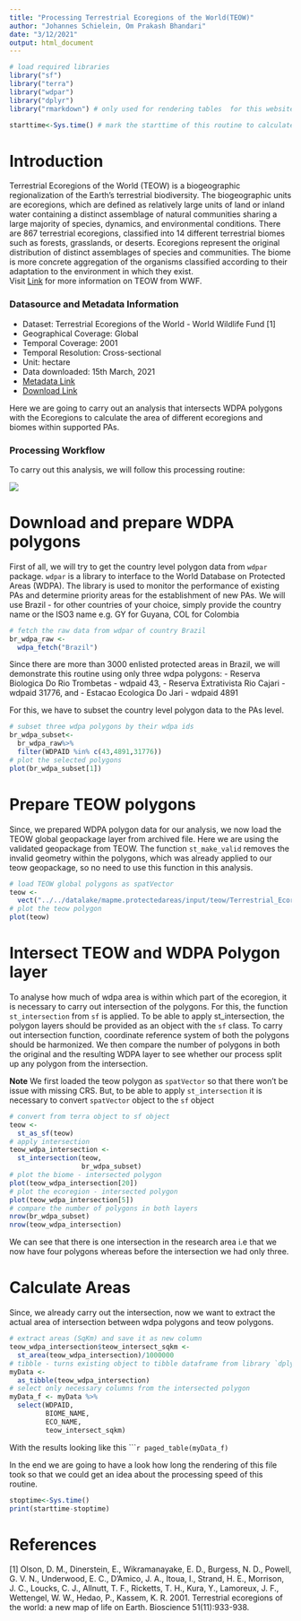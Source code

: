 ```yaml
---
title: "Processing Terrestrial Ecoregions of the World(TEOW)"
author: "Johannes Schielein, Om Prakash Bhandari"
date: "3/12/2021"
output: html_document
---
```


```r

# load required libraries
library("sf")
library("terra")
library("wdpar")
library("dplyr")
library("rmarkdown") # only used for rendering tables  for this website

starttime<-Sys.time() # mark the starttime of this routine to calculate processing time at the end
```


# Introduction

Terrestrial Ecoregions of the World (TEOW) is a biogeographic regionalization of the Earth's terrestrial biodiversity. The biogeographic units are ecoregions, which are defined as relatively large units of land or inland water containing a distinct assemblage of natural communities sharing a large majority of species, dynamics, and environmental conditions. There are 867 terrestrial ecoregions, classified into 14 different terrestrial biomes such as forests, grasslands, or deserts. Ecoregions represent the original distribution of distinct assemblages of species and communities. The biome is more concrete aggregation of the organisms classified according to their adaptation to the environment in which they exist. <br/>
Visit [Link]("https://www.worldwildlife.org/publications/terrestrial-ecoregions-of-the-world") for more information on TEOW from WWF.

### Datasource and Metadata Information

- Dataset: Terrestrial Ecoregions of the World - World Wildlife Fund [1]
- Geographical Coverage: Global
- Temporal Coverage: 2001
- Temporal Resolution: Cross-sectional
- Unit: hectare
- Data downloaded: 15th March, 2021
- [Metadata Link]("https://globil-panda.opendata.arcgis.com/datasets/panda::terrestrial-ecoregions-world/about")
- [Download Link]("https://globil-panda.opendata.arcgis.com/datasets/terrestrial-ecoregions-world")


Here we are going to carry out an analysis that intersects  WDPA polygons with the Ecoregions to calculate the area of different ecoregions and biomes within supported PAs. 

### Processing Workflow

To carry out this analysis, we will follow this processing routine:

![](assets/workflows/teow_intersection_routine.png)

# Download and prepare WDPA polygons 

First of all, we will try to get the country level polygon data from `wdpar` package. `wdpar` is a library to interface to the World Database on Protected Areas (WDPA). The library is used to monitor the performance of existing PAs and determine priority areas for the establishment of new PAs. We will use Brazil - for other countries of your choice, simply provide the country name or the ISO3 name e.g. GY for Guyana, COL for Colombia

```r

# fetch the raw data from wdpar of country Brazil
br_wdpa_raw <- 
  wdpa_fetch("Brazil")
```

Since there are more than 3000 enlisted protected areas in Brazil, we will demonstrate this routine using only three wdpa polygons:
  - Reserva Biologica Do Rio Trombetas - wdpaid 43,
	- Reserva Extrativista Rio Cajari - wdpaid 31776, and
	- Estacao Ecologica Do Jari - wdpaid 4891

For this, we have to subset the country level polygon data to the PAs level.

```r

# subset three wdpa polygons by their wdpa ids
br_wdpa_subset<-
  br_wdpa_raw%>%
  filter(WDPAID %in% c(43,4891,31776))
# plot the selected polygons
plot(br_wdpa_subset[1])
```


# Prepare TEOW polygons

Since, we prepared WDPA polygon data for our analysis, we now load the TEOW global geopackage layer from archived file. Here we are using the validated geopackage from TEOW. The function `st_make_valid` removes the invalid geometry within the polygons, which was already applied to our teow geopackage, so no need to use this function in this analysis.

```r

# load TEOW global polygons as spatVector
teow <- 
  vect("../../datalake/mapme.protectedareas/input/teow/Terrestrial_Ecoregions_World_validated.gpkg")
# plot the teow polygon
plot(teow)
```

# Intersect TEOW and WDPA Polygon layer

To analyse how much of wdpa area is within which part of the ecoregion, it is necessary to carry out intersection of the polygons. For this, the function `st_intersection` from `sf` is applied. To be able to apply st_intersection, the polygon layers should be provided as an object with the `sf` class. To carry out intersection function, coordinate reference system of both the polygons should be harmonized. We then compare the number of polygons in both the original and the resulting WDPA layer to see whether our process split up any polygon from the intersection.

**Note** We first loaded the teow polygon as `spatVector` so that there won't be issue with missing CRS. But, to be able to apply `st_intersection` it is necessary to convert `spatVector` object to the `sf` object

```r

# convert from terra object to sf object 
teow <- 
  st_as_sf(teow)
# apply intersection
teow_wdpa_intersection <- 
  st_intersection(teow,
                  br_wdpa_subset)
# plot the biome - intersected polygon
plot(teow_wdpa_intersection[20])
# plot the ecoregion - intersected polygon
plot(teow_wdpa_intersection[5])
# compare the number of polygons in both layers 
nrow(br_wdpa_subset)
nrow(teow_wdpa_intersection)
```

We can see that there is one intersection in the research area i.e that we now have four polygons whereas before the intersection we had only three. 

# Calculate Areas

Since, we already carry out the intersection, now we want to extract the actual area of intersection between wdpa polygons and teow polygons.

```r

# extract areas (SqKm) and save it as new column
teow_wdpa_intersection$teow_intersect_sqkm <- 
  st_area(teow_wdpa_intersection)/1000000
# tibble - turns existing object to tibble dataframe from library `dplyr`
myData <- 
  as_tibble(teow_wdpa_intersection)
# select only necessary columns from the intersected polygon
myData_f <- myData %>% 
  select(WDPAID,
         BIOME_NAME,
         ECO_NAME,
         teow_intersect_sqkm)
```

With the results looking like this
``````r

paged_table(myData_f)
```


In the end we are going to have a look how long the rendering of this file took so that we could get an idea about the processing speed of this routine.

```r
stoptime<-Sys.time()
print(starttime-stoptime)
```
# References

[1] Olson, D. M., Dinerstein, E., Wikramanayake, E. D., Burgess, N. D., Powell, G. V. N., Underwood, E. C., D'Amico, J. A., Itoua, I., Strand, H. E., Morrison, J. C., Loucks, C. J., Allnutt, T. F., Ricketts, T. H., Kura, Y., Lamoreux, J. F., Wettengel, W. W., Hedao, P., Kassem, K. R. 2001. Terrestrial ecoregions of the world: a new map of life on Earth. Bioscience 51(11):933-938.